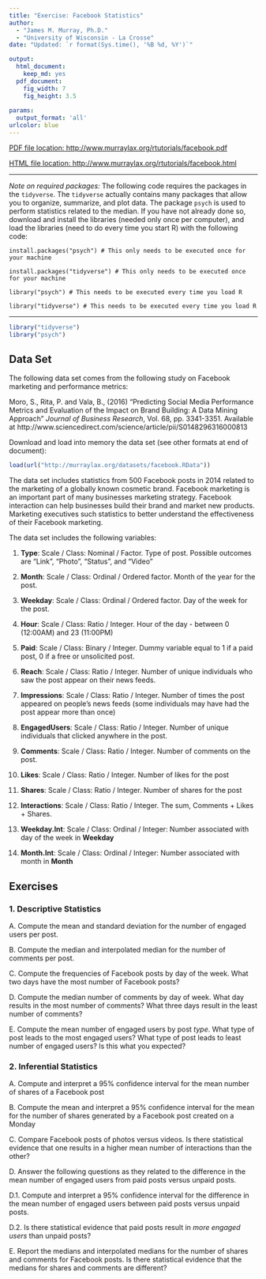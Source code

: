 ```yaml
---
title: "Exercise: Facebook Statistics"
author: 
  - "James M. Murray, Ph.D."
  - "University of Wisconsin - La Crosse"
date: "Updated: `r format(Sys.time(), '%B %d, %Y')`"

output: 
  html_document:
    keep_md: yes
  pdf_document: 
    fig_width: 7
    fig_height: 3.5
    
params:
  output_format: 'all'
urlcolor: blue
---
```


[PDF file location: http://www.murraylax.org/rtutorials/facebook.pdf](http://www.murraylax.org/rtutorials/facebook.pdf)

[HTML file location: http://www.murraylax.org/rtutorials/facebook.html](http://www.murraylax.org/rtutorials/facebook.html)

* * * * 
*Note on required packages:*  The following code requires the packages in the `tidyverse`. The `tidyverse` actually contains many packages that allow you to organize, summarize, and plot data. The package `psych` is used to perform statistics related to the median. If you have not already done so, download and install the libraries (needed only once per computer), and load the libraries (need to do every time you start R) with the following code:

`install.packages("psych") # This only needs to be executed once for your machine`  

`install.packages("tidyverse") # This only needs to be executed once for your machine`  

`library("psych") # This needs to be executed every time you load R`

`library("tidyverse") # This needs to be executed every time you load R`

* * * * 
```r
library("tidyverse")
library("psych")
```

## Data Set ##

The following data set comes from the following study on Facebook marketing and performance metrics:

Moro, S., Rita, P. and Vala, B., (2016) "Predicting Social Media Performance Metrics and Evaluation of the Impact on Brand Building: A Data Mining Approach" *Journal of Business Research*, Vol. 68, pp. 3341-3351. Available at http://www.sciencedirect.com/science/article/pii/S0148296316000813

Download and load into memory the data set (see other formats at end of document):
```r
load(url("http://murraylax.org/datasets/facebook.RData"))
```

The data set includes statistics from 500 Facebook posts in 2014 related to the marketing of a globally known cosmetic brand. Facebook marketing is an important part of many businesses marketing strategy. Facebook interaction can help businesses build their brand and market new products. Marketing executives such statistics to better understand the effectiveness of their Facebook marketing.

The data set includes the following variables:

1. **Type**: Scale / Class: Nominal / Factor. Type of post. Possible outcomes are "Link", "Photo", "Status", and "Video"

2. **Month**: Scale / Class: Ordinal / Ordered factor. Month of the year for the post.

3. **Weekday**: Scale / Class: Ordinal / Ordered factor. Day of the week for the post.

4. **Hour**: Scale / Class: Ratio / Integer. Hour of the day - between 0 (12:00AM) and 23 (11:00PM)

5. **Paid**: Scale / Class: Binary / Integer. Dummy variable equal to 1 if a paid post, 0 if a free or unsolicited post.

6. **Reach**: Scale / Class: Ratio / Integer. Number of unique individuals who saw the post appear on their news feeds.

7. **Impressions**: Scale / Class: Ratio / Integer. Number of times the post appeared on people's news feeds (some individuals may have had the post appear more than once)

8. **EngagedUsers**: Scale / Class: Ratio / Integer. Number of unique individuals that clicked anywhere in the post. 

9. **Comments**: Scale / Class: Ratio / Integer. Number of comments on the post.

10. **Likes**: Scale / Class: Ratio / Integer. Number of likes for the post

11. **Shares**: Scale / Class: Ratio / Integer. Number of shares for the post

12. **Interactions**: Scale / Class: Ratio / Integer. The sum, Comments + Likes + Shares.

13. **Weekday.Int**: Scale / Class: Ordinal / Integer: Number associated with day of the week in **Weekday**

14. **Month.Int**: Scale / Class: Ordinal / Integer: Number associated with month in **Month**

## Exercises ##

### 1. Descriptive Statistics ###

A. Compute the mean and standard deviation for the number of engaged users per post.

B. Compute the median and interpolated median for the number of comments per post.

C. Compute the frequencies of Facebook posts by day of the week. What two days have the most number of Facebook posts?

D. Compute the median number of comments by day of week. What day results in the most number of comments? What three days result in the least number of comments?

E. Compute the mean number of engaged users by post *type*. What type of post leads to the most engaged users? What type of post leads to least number of engaged users? Is this what you expected?

### 2. Inferential Statistics ###

A. Compute and interpret a 95% confidence interval for the mean number of shares of a Facebook post

B. Compute the mean and interpret a 95% confidence interval for the mean for the number of shares generated by a Facebook post created on a Monday

C. Compare Facebook posts of photos versus videos. Is there statistical evidence that one results in a higher mean number of interactions than the other?

D. Answer the following questions as they related to the difference in the mean number of engaged users from paid posts versus unpaid posts.

  D.1. Compute and interpret a 95\% confidence interval for the difference in the mean number of engaged users between paid posts versus unpaid posts.
  
  D.2. Is there statistical evidence that paid posts result in *more engaged users* than unpaid posts?

E. Report the medians and interpolated medians for the number of shares and comments for Facebook posts.  Is there statistical evidence that the medians for shares and comments are different?